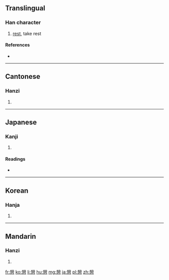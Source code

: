 {{also|憇}}
==Translingual==

===Han character===
{{Han char|rn=61|rad=心|as=12|sn=16|four=2433<sub>7</sub>|canj=竹山心 (HUP), X竹山心 (XHUP)}}

# [[rest]], take rest

====References====
* {{Han ref|kx=0403.260|dkj=11246|dj=0743.280|hdz=42350.110|uh=61A9|ud=25001|bh=BECD|bd=48845}}

----

==Cantonese==

===Hanzi===
{{yue-hanzi|jyut=|y=hei3}}

# {{defn|lang=yue|sort=心12}}

----

==Japanese==

===Kanji===
{{ja-kanji|grade=c|rs=心12}}

# {{defn|lang=ja|sort=心12}}

====Readings====
* {{ja-readings|on=[[けい]] (kei)|kun=[[いこい]] (ikoi), [[いこう]] (ikou)}}

----

==Korean==

===Hanja===
{{ko-hanja|hangeul=게|eumhun=|rv=ge|mr=ke|y=key}}

# {{defn|lang=ko|sort=心12}}

----

==Mandarin==

===Hanzi===
{{cmn-hanzi|pin=[[qì]] ([[qi4]])|wg=ch'i<sup>4</sup>}}

# {{defn|lang=cmn|sort=心12}}

[[fr:憩]]
[[ko:憩]]
[[li:憩]]
[[hu:憩]]
[[mg:憩]]
[[ja:憩]]
[[pl:憩]]
[[zh:憩]]